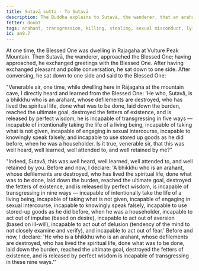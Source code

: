 ```yaml
---
title: Sutavā sutta - To Sutavā
description: The Buddha explains to Sutavā, the wanderer, that an arahant is incapable of transgressing in nine ways.
fetter: doubt
tags: arahant, transgression, killing, stealing, sexual misconduct, lying, using stored-up goods, impulse, aversion, delusion, fear, an, an9
id: an9.7
---
```


At one time, the Blessed One was dwelling in Rajagaha at Vulture Peak Mountain. Then Sutavā, the wanderer, approached the Blessed One; having approached, he exchanged greetings with the Blessed One. After having exchanged pleasant and polite conversation, he sat down to one side. After conversing, he sat down to one side and said to the Blessed One:

"Venerable sir, one time, while dwelling here in Rājagaha at the mountain cave, I directly heard and learned from the Blessed One: 'He who, Sutavā, is a bhikkhu who is an arahant, whose defilements are destroyed, who has lived the spiritual life, done what was to be done, laid down the burden, reached the ultimate goal, destroyed the fetters of existence, and is released by perfect wisdom, he is incapable of transgressing in five ways — incapable of intentionally taking the life of a living being, incapable of taking what is not given, incapable of engaging in sexual intercourse, incapable to knowingly speak falsely, and incapable to use stored up goods as he did before, when he was a householder. Is it true, venerable sir, that this was well heard, well learned, well attended to, and well retained by me?"

"Indeed, Sutavā, this was well heard, well learned, well attended to, and well retained by you. Before and now, I declare: 'A bhikkhu who is an arahant, whose defilements are destroyed, who has lived the spiritual life, done what was to be done, laid down the burden, reached the ultimate goal, destroyed the fetters of existence, and is released by perfect wisdom, is incapable of transgressing in nine ways — incapable of intentionally take the life of a living being, incapable of taking what is not given, incapable of engaging in sexual intercourse, incapable to knowingly speak falsely, incapable to use stored-up goods as he did before, when he was a householder, incapable to act out of impulse (based on desire), incapable to act out of aversion (based on ill-will), incapable to act out of delusion (tendency of the mind to not closely examine and verify), and incapable to act out of fear.' Before and now, I declare: 'He who is a bhikkhu who is an arahant, whose defilements are destroyed, who has lived the spiritual life, done what was to be done, laid down the burden, reached the ultimate goal, destroyed the fetters of existence, and is released by perfect wisdom is incapable of transgressing in these nine ways.'"